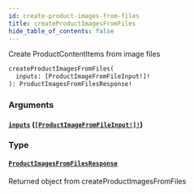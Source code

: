 ```yaml
---
id: create-product-images-from-files
title: createProductImagesFromFiles
hide_table_of_contents: false
---
```



Create ProductContentItems from image files

```graphql
createProductImagesFromFiles(
  inputs: [ProductImageFromFileInput!]!
): ProductImagesFromFilesResponse!
```


### Arguments

#### [`inputs`](#) ([`[ProductImageFromFileInput!]!`](/demand/api/graphql-admin/reference/inputs/product-image-from-file-input))




### Type

#### [`ProductImagesFromFilesResponse`](/demand/api/graphql-admin/reference/objects/product-images-from-files-response)

Returned object from createProductImagesFromFiles




